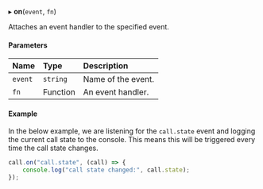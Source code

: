 
▸ **on**(`event`, `fn`)

Attaches an event handler to the specified event.

#### Parameters

| Name    | Type     | Description                                                                                    |
| :------ | :------- | :--------------------------------------------------------------------------------------------- |
| `event` | `string` | Name of the event. <GetListOfAvailableEventsDescription url={props.url} label={props.label} /> |
| `fn`    | Function | An event handler.                                                                              |


#### Example

In the below example, we are listening for the `call.state` event and logging the current call state to the console.
This means this will be triggered every time the call state changes.

```js
call.on("call.state", (call) => {
    console.log("call state changed:", call.state);
});
```
